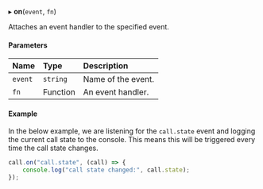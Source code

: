 
▸ **on**(`event`, `fn`)

Attaches an event handler to the specified event.

#### Parameters

| Name    | Type     | Description                                                                                    |
| :------ | :------- | :--------------------------------------------------------------------------------------------- |
| `event` | `string` | Name of the event. <GetListOfAvailableEventsDescription url={props.url} label={props.label} /> |
| `fn`    | Function | An event handler.                                                                              |


#### Example

In the below example, we are listening for the `call.state` event and logging the current call state to the console.
This means this will be triggered every time the call state changes.

```js
call.on("call.state", (call) => {
    console.log("call state changed:", call.state);
});
```
